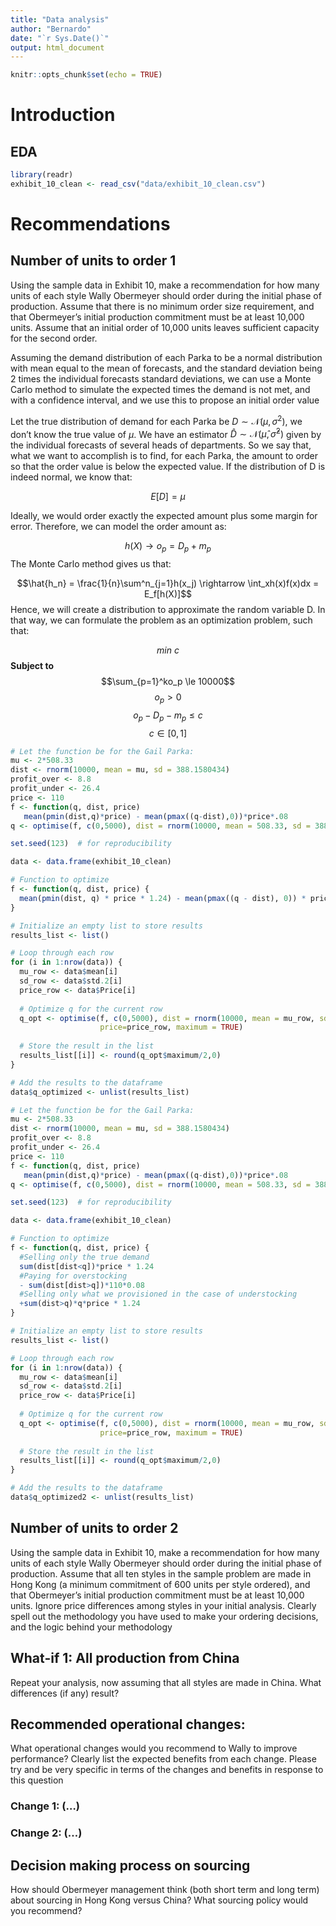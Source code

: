 ```yaml
---
title: "Data analysis"
author: "Bernardo"
date: "`r Sys.Date()`"
output: html_document
---
```


```r
knitr::opts_chunk$set(echo = TRUE)
```

# Introduction


## EDA

```r
library(readr)
exhibit_10_clean <- read_csv("data/exhibit_10_clean.csv")
```

 
# Recommendations

## Number of units to order 1

Using the sample data in Exhibit 10, make a recommendation for how many units of each style
Wally Obermeyer should order during the initial phase of production. Assume that there is no
minimum order size requirement, and that Obermeyer’s initial production commitment must be
at least 10,000 units. Assume that an initial order of 10,000 units leaves sufficient capacity for
the second order.

Assuming the demand distribution of each Parka to be a normal distribution with mean equal to the mean of forecasts, and the standard deviation being 2 times the individual forecasts standard deviations, we can use a Monte Carlo method to simulate the expected times the demand is not met, and with a confidence interval, and we use this to propose an initial order value

Let the true distribution of demand for each Parka be $D \sim \mathcal{N}(\mu, \sigma^2)$, we don't know the true value of $\mu$. We have an estimator $\hat{D} \sim \mathcal{N}(\hat{\mu}, \hat{\sigma}^2)$ given by the individual forecasts of several heads of departments. So we say that, what we want to accomplish is to find, for each Parka, the amount to order so that the order value is below the expected value. If the distribution of D is indeed normal, we know that:

$$E[D] = \mu$$

Ideally, we would order exactly the expected amount plus some margin for error. Therefore, we can model the order amount as:

$$h(X) \rightarrow o_p = D_p + m_p$$
The Monte Carlo method gives us that:

$$\hat{h_n} = \frac{1}{n}\sum^n_{j=1}h(x_j) \rightarrow \int_xh(x)f(x)dx = E_f[h(X)]$$
Hence, we will create a distribution to approximate the random variable D. In that way, we can formulate the problem as an optimization problem, such that:

$$min\ c$$
**Subject to**
$$\sum_{p=1}^ko_p \le 10000$$
$$o_p > 0$$
$$o_p - D_p - m_p \le c$$
$$c \in [0,1]$$

```r
# Let the function be for the Gail Parka:
mu <- 2*508.33
dist <- rnorm(10000, mean = mu, sd = 388.1580434)
profit_over <- 8.8
profit_under <- 26.4
price <- 110
f <- function(q, dist, price) 
   mean(pmin(dist,q)*price) - mean(pmax((q-dist),0))*price*.08
q <- optimise(f, c(0,5000), dist = rnorm(10000, mean = 508.33, sd = 388.1580434), price=price, maximum = TRUE)
```

```r

set.seed(123)  # for reproducibility

data <- data.frame(exhibit_10_clean)

# Function to optimize
f <- function(q, dist, price) {
  mean(pmin(dist, q) * price * 1.24) - mean(pmax((q - dist), 0)) * price * 0.08
}

# Initialize an empty list to store results
results_list <- list()

# Loop through each row
for (i in 1:nrow(data)) {
  mu_row <- data$mean[i]
  sd_row <- data$std.2[i]
  price_row <- data$Price[i]
  
  # Optimize q for the current row
  q_opt <- optimise(f, c(0,5000), dist = rnorm(10000, mean = mu_row, sd = sd_row), 
                    price=price_row, maximum = TRUE)
  
  # Store the result in the list
  results_list[[i]] <- round(q_opt$maximum/2,0)
}

# Add the results to the dataframe
data$q_optimized <- unlist(results_list)
```

```r
# Let the function be for the Gail Parka:
mu <- 2*508.33
dist <- rnorm(10000, mean = mu, sd = 388.1580434)
profit_over <- 8.8
profit_under <- 26.4
price <- 110
f <- function(q, dist, price) 
   mean(pmin(dist,q)*price) - mean(pmax((q-dist),0))*price*.08
q <- optimise(f, c(0,5000), dist = rnorm(10000, mean = 508.33, sd = 388.1580434), price=price, maximum = TRUE)
```

```r

set.seed(123)  # for reproducibility

data <- data.frame(exhibit_10_clean)

# Function to optimize
f <- function(q, dist, price) {
  #Selling only the true demand
  sum(dist[dist<q])*price * 1.24
  #Paying for overstocking
  - sum(dist[dist>q])*110*0.08
  #Selling only what we provisioned in the case of understocking
  +sum(dist>q)*q*price * 1.24
}

# Initialize an empty list to store results
results_list <- list()

# Loop through each row
for (i in 1:nrow(data)) {
  mu_row <- data$mean[i]
  sd_row <- data$std.2[i]
  price_row <- data$Price[i]
  
  # Optimize q for the current row
  q_opt <- optimise(f, c(0,5000), dist = rnorm(10000, mean = mu_row, sd = sd_row), 
                    price=price_row, maximum = TRUE)
  
  # Store the result in the list
  results_list[[i]] <- round(q_opt$maximum/2,0)
}

# Add the results to the dataframe
data$q_optimized2 <- unlist(results_list)
```

## Number of units to order 2
Using the sample data in Exhibit 10, make a recommendation for how many units of each style
Wally Obermeyer should order during the initial phase of production. Assume that all ten styles
in the sample problem are made in Hong Kong (a minimum commitment of 600 units per style
ordered), and that Obermeyer’s initial production commitment must be at least 10,000 units.
Ignore price differences among styles in your initial analysis. Clearly spell out the methodology
you have used to make your ordering decisions, and the logic behind your methodology

## What-if 1: All production from China
Repeat your analysis, now assuming that all styles are made in China. What differences (if any)
result?

## Recommended operational changes:
What operational changes would you recommend to Wally to improve performance? Clearly list
the expected benefits from each change. Please try and be very specific in terms of the changes
and benefits in response to this question

### Change 1: (...)
### Change 2: (...)

## Decision making process on sourcing
How should Obermeyer management think (both short term and long term) about sourcing in
Hong Kong versus China? What sourcing policy would you recommend?

